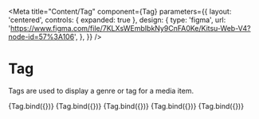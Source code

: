 

<Meta
  title="Content/Tag"
  component={Tag}
  parameters={{
    layout: 'centered',
    controls: { expanded: true },
    design: {
      type: 'figma',
      url: 'https://www.figma.com/file/7KLXsWEmbIbkNy9CnFA0Ke/Kitsu-Web-V4?node-id=57%3A106',
    },
  }}
/>

# Tag

Tags are used to display a genre or tag for a media item.

<Canvas>
  <Story
    name="Red"
    parameters={{ layout: 'centered' }}
    args={{
      color: TagColor.RED,
      children: 'Red',
    }}>
    {Tag.bind({})}
  </Story>
  <Story
    name="Orange"
    parameters={{ layout: 'centered' }}
    args={{
      color: TagColor.ORANGE,
      children: 'Orange',
    }}>
    {Tag.bind({})}
  </Story>
  <Story
    name="Green"
    parameters={{ layout: 'centered' }}
    args={{
      color: TagColor.GREEN,
      children: 'Green',
    }}>
    {Tag.bind({})}
  </Story>
  <Story
    name="Blue"
    parameters={{ layout: 'centered' }}
    args={{
      color: TagColor.BLUE,
      children: 'Blue',
    }}>
    {Tag.bind({})}
  </Story>
  <Story
    name="Purple"
    parameters={{ layout: 'centered' }}
    args={{
      color: TagColor.PURPLE,
      children: 'Purple',
    }}>
    {Tag.bind({})}
  </Story>
</Canvas>
